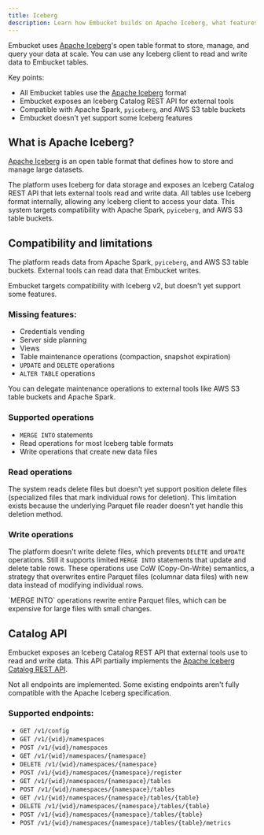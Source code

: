```yaml
---
title: Iceberg
description: Learn how Embucket builds on Apache Iceberg, what features you can use, and current limitations.
---
```



Embucket uses [Apache Iceberg](https://iceberg.apache.org/)'s open table format to store, manage, and query your data at scale. You can use any Iceberg client to read and write data to Embucket tables.

Key points:
- All Embucket tables use the [Apache Iceberg](https://iceberg.apache.org/) format
- Embucket exposes an Iceberg Catalog REST API for external tools
- Compatible with Apache Spark, `pyiceberg`, and AWS S3 table buckets
- Embucket doesn't yet support some Iceberg features

## What is Apache Iceberg?

[Apache Iceberg](https://iceberg.apache.org/) is an open table format that defines how to store and manage large datasets.

The platform uses Iceberg for data storage and exposes an Iceberg Catalog REST API that lets external tools read and write data. All tables use Iceberg format internally, allowing any Iceberg client to access your data. This system targets compatibility with Apache Spark, `pyiceberg`, and AWS S3 table buckets.

## Compatibility and limitations

The platform reads data from Apache Spark, `pyiceberg`, and AWS S3 table buckets. External tools can read data that Embucket writes.

<Aside type="note">
Embucket targets compatibility with Iceberg v2, but doesn't yet support some features.
</Aside>

### Missing features:

- Credentials vending
- Server side planning
- Views
- Table maintenance operations (compaction, snapshot expiration)
- `UPDATE` and `DELETE` operations
- `ALTER TABLE` operations

<Aside type="tip">
You can delegate maintenance operations to external tools like AWS S3 table buckets and Apache Spark.
</Aside>

### Supported operations

- `MERGE INTO` statements 
- Read operations for most Iceberg table formats
- Write operations that create new data files

### Read operations

The system reads delete files but doesn't yet support position delete files (specialized files that mark individual rows for deletion). This limitation exists because the underlying Parquet file reader doesn't yet handle this deletion method.

### Write operations

The platform doesn't write delete files, which prevents `DELETE` and `UPDATE` operations. Still it supports limited `MERGE INTO` statements that update and delete table rows. These operations use CoW (Copy-On-Write) semantics, a strategy that overwrites entire Parquet files (columnar data files) with new data instead of modifying individual rows.

<Aside type="caution">
`MERGE INTO` operations rewrite entire Parquet files, which can be expensive for large files with small changes.
</Aside>

## Catalog API

Embucket exposes an Iceberg Catalog REST API that external tools use to read and write data. This API partially implements the [Apache Iceberg Catalog REST API](https://iceberg.apache.org/spec/#catalog-rest-api).

<Aside type="note">
Not all endpoints are implemented. Some existing endpoints aren't fully compatible with the Apache Iceberg specification.
</Aside>

### Supported endpoints:

- `GET /v1/config`
- `GET /v1/{wid}/namespaces`
- `POST /v1/{wid}/namespaces`
- `GET /v1/{wid}/namespaces/{namespace}`
- `DELETE /v1/{wid}/namespaces/{namespace}`
- `POST /v1/{wid}/namespaces/{namespace}/register`
- `GET /v1/{wid}/namespaces/{namespace}/tables`
- `POST /v1/{wid}/namespaces/{namespace}/tables`
- `GET /v1/{wid}/namespaces/{namespace}/tables/{table}`
- `DELETE /v1/{wid}/namespaces/{namespace}/tables/{table}`
- `POST /v1/{wid}/namespaces/{namespace}/tables/{table}`
- `POST /v1/{wid}/namespaces/{namespace}/tables/{table}/metrics`
